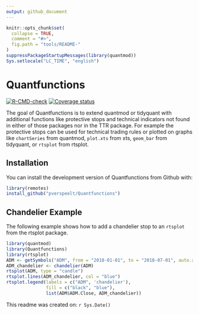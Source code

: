 ```yaml
---
output: github_document
---
```


<!-- README.md is generated from README.Rmd. Please edit that file -->

```r
knitr::opts_chunk$set(
  collapse = TRUE,
  comment = "#>",
  fig.path = "tools/README-"
)
suppressPackageStartupMessages(library(quantmod))
Sys.setlocale("LC_TIME", "english")
```
# Quantfunctions
<!-- badges: start -->
[![R-CMD-check](https://github.com/pverspeelt/Quantfunctions/workflows/R-CMD-check/badge.svg)](https://github.com/pverspeelt/Quantfunctions/actions)
[![Coverage status](https://codecov.io/gh/pverspeelt/Quantfunctions/branch/master/graph/badge.svg)](https://codecov.io/github/pverspeelt/Quantfunctions?branch=master)
<!-- badges: end -->

The goal of Quantfunctions is to extend quantmod or tidyquant with additional functions like protective stops and technical indicators not found in either of those packages nor in the TTR package. For example the protective stops can be used for technical trading rules or plotted on graphs like `chartSeries` from quantmod, `plot.xts` from xts, `geom_bar` from tidyquant, or `rtsplot` from rtsplot.

## Installation

You can install the development version of Quantfunctions from Github with:

``` r
library(remotes)
install_github("pverspeelt/Quantfunctions")
```

## Chandelier Example

The following example shows how to add a chandelier stop to an `rtsplot` from the rtsplot package.

```r
library(quantmod)
library(Quantfunctions)
library(rtsplot)
ADM <- getSymbols("ADM", from = "2018-01-01", to = "2018-07-01", auto.assign = FALSE)
ADM_chandelier <- chandelier(ADM)
rtsplot(ADM, type = "candle")
rtsplot.lines(ADM_chandelier, col = "blue")
rtsplot.legend(labels = c("ADM", 'chandelier'), 
               fill = c("black", "blue"), 
               list(ADM$ADM.Close, ADM_chandelier))
```


This readme was created on: `r Sys.Date()`